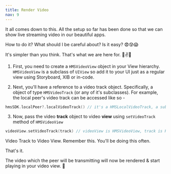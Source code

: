 ```yaml
---
title: Render Video
nav: 9
---
```


It all comes down to this. All the setup so far has been done so that we can show live streaming video in our beautiful apps. 

How to do it? What should I be careful about? Is it easy? 😨😰😱

It's simpler than you think. That's what we are here for. 🙌✌️🚀

1. First, you need to create a `HMSVideoView` object in your View hierarchy.
`HMSVideoView` is a subclass of `UIView` so add it to your UI just as a regular view using Storyboard, XIB or in-code.

2. Next, you'll have a reference to a video track object. Specifically, a object of type `HMSVideoTrack` (or any of it's subclasses). For example, the local peer's video track can be accessed like so -
```swift
hmsSDK.localPeer?.localVideoTrack() // it's a HMSLocalVideoTrack, a subclass of HMSVideoTrack
```

3. Now, pass the video **track** object to video **view** using `setVideoTrack` method of `HMSVideoView`
```swift
videoView.setVideoTrack(track) // videoView is HMSVideoView, track is HMSVideoTrack
```
Video Track to Video View. Remember this. You'll be doing this often.

That's it. 

The video which the peer will be transmitting will now be rendered & start playing in your video view. 🥳 